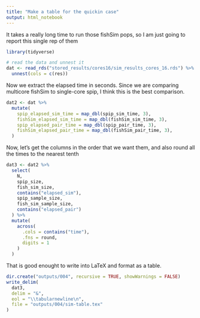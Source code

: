 ```yaml
---
title: "Make a table for the quickin case"
output: html_notebook
---
```


It takes a really long time to run those fishSim pops, so I am
just going to report this single rep of them
```r
library(tidyverse)

# read the data and unnest it
dat <- read_rds("stored_results/cores16/sim_results_cores_16.rds") %>%
  unnest(cols = c(res))
```

Now we extract the elapsed time in seconds.  Since we are comparing multicore fishSim to
single-core spip, I think this is the best comparison.
```r
dat2 <- dat %>%
  mutate(
    spip_elapsed_sim_time = map_dbl(spip_sim_time, 3),
    fishSim_elapsed_sim_time = map_dbl(fishSim_sim_time, 3),
    spip_elapsed_pair_time = map_dbl(spip_pair_time, 3),
    fishSim_elapsed_pair_time = map_dbl(fishSim_pair_time, 3),
  )
```

Now, let's get the columns in the order that we want them, and also
round all the times to the nearest tenth
```r
dat3 <- dat2 %>%
  select(
    N,
    spip_size,
    fish_sim_size,
    contains("elapsed_sim"),
    spip_sample_size,
    fish_sim_sample_size,
    contains("elapsed_pair")
  ) %>%
  mutate(
    across(
      .cols = contains("time"),
      .fns = round,
      digits = 1
    )
  )
```



That is good enought to write into LaTeX and format as a table.
```r
dir.create("outputs/004", recursive = TRUE, showWarnings = FALSE)
write_delim(
  dat3,
  delim = "&",
  eol = "\\tabularnewline\n",
  file = "outputs/004/sim-table.tex"
)
```
